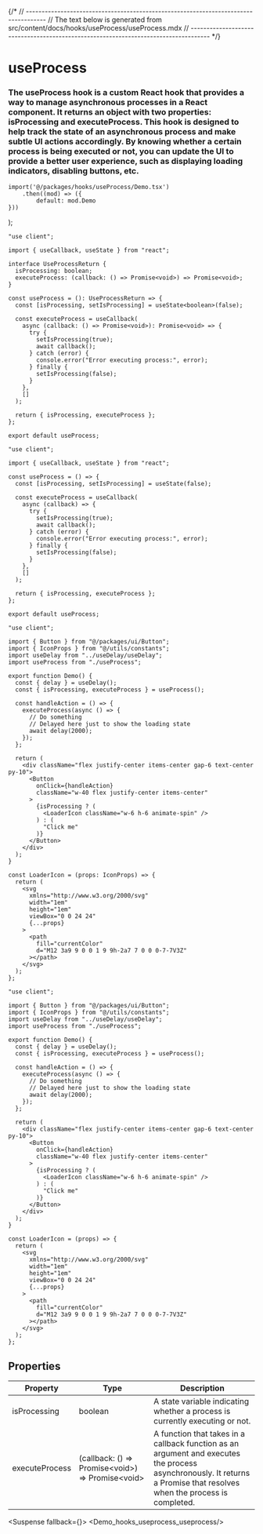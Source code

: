 

{/*
// ------------------------------------------------------------------------------------
//	The text below is generated from src/content/docs/hooks/useProcess/useProcess.mdx
// ------------------------------------------------------------------------------------
*/}


<Wrapper>

# useProcess
### The useProcess hook is a custom React hook that provides a way to manage asynchronous processes in a React component. It returns an object with two properties: isProcessing and executeProcess. This hook is designed to help track the state of an asynchronous process and make subtle UI actions accordingly. By knowing whether a certain process is being executed or not, you can update the UI to provide a better user experience, such as displaying loading indicators, disabling buttons, etc.





	import('@/packages/hooks/useProcess/Demo.tsx')
		.then((mod) => ({
			default: mod.Demo
	}))
);


<CodeBlock>
 

```tsx|useProcess
"use client";

import { useCallback, useState } from "react";

interface UseProcessReturn {
  isProcessing: boolean;
  executeProcess: (callback: () => Promise<void>) => Promise<void>;
}

const useProcess = (): UseProcessReturn => {
  const [isProcessing, setIsProcessing] = useState<boolean>(false);

  const executeProcess = useCallback(
    async (callback: () => Promise<void>): Promise<void> => {
      try {
        setIsProcessing(true);
        await callback();
      } catch (error) {
        console.error("Error executing process:", error);
      } finally {
        setIsProcessing(false);
      }
    },
    []
  );

  return { isProcessing, executeProcess };
};

export default useProcess;
```

```jsx|useProcess
"use client";

import { useCallback, useState } from "react";

const useProcess = () => {
  const [isProcessing, setIsProcessing] = useState(false);

  const executeProcess = useCallback(
    async (callback) => {
      try {
        setIsProcessing(true);
        await callback();
      } catch (error) {
        console.error("Error executing process:", error);
      } finally {
        setIsProcessing(false);
      }
    },
    []
  );

  return { isProcessing, executeProcess };
};

export default useProcess;
```

```tsx|Implementation
"use client";

import { Button } from "@/packages/ui/Button";
import { IconProps } from "@/utils/constants";
import useDelay from "../useDelay/useDelay";
import useProcess from "./useProcess";

export function Demo() {
  const { delay } = useDelay();
  const { isProcessing, executeProcess } = useProcess();

  const handleAction = () => {
    executeProcess(async () => {
      // Do something
      // Delayed here just to show the loading state
      await delay(2000);
    });
  };

  return (
    <div className="flex justify-center items-center gap-6 text-center py-10">
      <Button
        onClick={handleAction}
        className="w-40 flex justify-center items-center"
      >
        {isProcessing ? (
          <LoaderIcon className="w-6 h-6 animate-spin" />
        ) : (
          "Click me"
        )}
      </Button>
    </div>
  );
}

const LoaderIcon = (props: IconProps) => {
  return (
    <svg
      xmlns="http://www.w3.org/2000/svg"
      width="1em"
      height="1em"
      viewBox="0 0 24 24"
      {...props}
    >
      <path
        fill="currentColor"
        d="M12 3a9 9 0 0 1 9 9h-2a7 7 0 0 0-7-7V3Z"
      ></path>
    </svg>
  );
};
```
```jsx|Implementation
"use client";

import { Button } from "@/packages/ui/Button";
import { IconProps } from "@/utils/constants";
import useDelay from "../useDelay/useDelay";
import useProcess from "./useProcess";

export function Demo() {
  const { delay } = useDelay();
  const { isProcessing, executeProcess } = useProcess();

  const handleAction = () => {
    executeProcess(async () => {
      // Do something
      // Delayed here just to show the loading state
      await delay(2000);
    });
  };

  return (
    <div className="flex justify-center items-center gap-6 text-center py-10">
      <Button
        onClick={handleAction}
        className="w-40 flex justify-center items-center"
      >
        {isProcessing ? (
          <LoaderIcon className="w-6 h-6 animate-spin" />
        ) : (
          "Click me"
        )}
      </Button>
    </div>
  );
}

const LoaderIcon = (props) => {
  return (
    <svg
      xmlns="http://www.w3.org/2000/svg"
      width="1em"
      height="1em"
      viewBox="0 0 24 24"
      {...props}
    >
      <path
        fill="currentColor"
        d="M12 3a9 9 0 0 1 9 9h-2a7 7 0 0 0-7-7V3Z"
      ></path>
    </svg>
  );
};
```

</CodeBlock>


## Properties

| Property | Type | Description |
| --- | --- | --- |
| isProcessing | boolean | A state variable indicating whether a process is currently executing or not. |
| executeProcess | (callback: () => Promise\<void>) => Promise\<void> | A function that takes in a callback function as an argument and executes the process asynchronously. It returns a Promise that resolves when the process is completed. |


<Suspense fallback={<Skeleton className="h-60 rounded-lg" />}>
<Display>
    <Demo_hooks_useprocess_useprocess/>
</Display>
</Suspense>
</Wrapper>